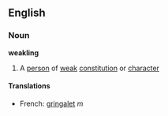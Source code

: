==English==
===Noun===
'''weakling'''
#A [[person]] of [[weak]] [[constitution]] or [[character]]

====Translations====
*French: [[gringalet]] ''m''